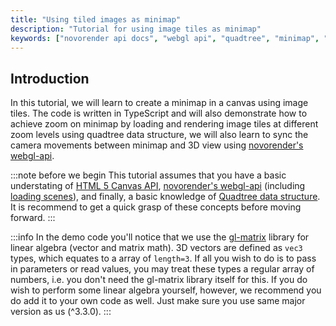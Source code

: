 ---
title: "Using tiled images as minimap"
description: "Tutorial for using image tiles as minimap"
keywords: ["novorender api docs", "webgl api", "quadtree", "minimap", "image tiles"]
---


## Introduction

In this tutorial, we will learn to create a minimap in a canvas using image tiles. The code is written in TypeScript and will also demonstrate how to achieve zoom on minimap by loading and rendering image tiles at different zoom levels using quadtree data structure, we will also learn to sync the camera movements between minimap and 3D view using [novorender's webgl-api](./getting_started.mdx).

:::note before we begin
This tutorial assumes that you have a basic understating of [HTML 5 Canvas API](https://developer.mozilla.org/en-US/docs/Web/API/Canvas_API), [novorender's webgl-api](./getting_started.mdx) (including [loading scenes](./loading_scenes.mdx)), and finally, a basic knowledge of [Quadtree data structure](https://en.wikipedia.org/wiki/Quadtree).<br /> It is recommend to get a quick grasp of these concepts before moving forward.
:::

:::info
In the demo code you'll notice that we use the <a href="http://glmatrix.net/" target="_blank" rel="noopener noreferrer">gl-matrix</a> library for linear algebra (vector and matrix math). 3D vectors are defined as <code>vec3</code> types, which equates to a array of <code>length=3</code>. If all you wish to do is to pass in parameters or read values, you may treat these types a regular array of numbers, i.e. you don't need the gl-matrix library itself for this. If you do wish to perform some linear algebra yourself, however, we recommend you do add it to your own code as well. Just make sure you use same major version as us (^3.3.0).
:::
